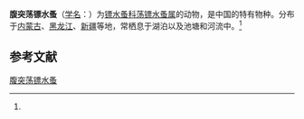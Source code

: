 {{Speciesbox
| name = 腹突荡镖水蚤
| status = 
| status_system = 
| image = 
| genus = Neutrodiaptomus
| species = genogibbosus
| authority = (Shen, 1956)<ref name='id12445'>{{cite web| url =http://www.bioinfo.cn/db05/BjdwSpecies.php?action=view&id=12445| title =腹突荡镖水蚤| work =《中国动物物种编目数据库》| publisher =中国科学院微生物研究所| author =中国科学院动物研究所| accessdate =2009-04-28| deadurl =yes| archiveurl =https://web.archive.org/web/20160305003503/http://www.bioinfo.cn/db05/BjdwSpecies.php?action=view&id=12445| archivedate =2016-03-05}}</ref>
}}

'''腹突荡镖水蚤'''（[[学名|学名]]：{{lang|la|''Neutrodiaptomus genogibbosus''}}）为[[镖水蚤科|镖水蚤科]][[荡镖水蚤属|荡镖水蚤属]]的动物，是中国的特有物种。分布于[[内蒙古|内蒙古]]、[[黑龙江|黑龙江]]、[[新疆|新疆]]等地，常栖息于湖泊以及池塘和河流中。<ref name='id12445'/>

== 参考文献 ==
{{reflist}}

{{Wikispecies|Neutrodiaptomus genogibbosus}}
{{Taxonbar|from=Q13895301}}

[[Category:荡镖水蚤属|腹突荡镖水蚤]]


{{节肢动物小作品}}